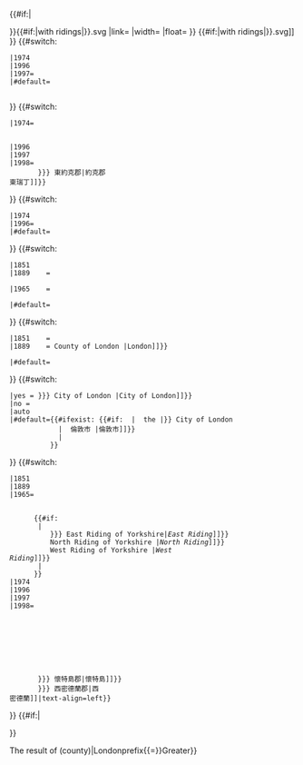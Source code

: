 <includeonly>{{#if:{{{caption|}}}|<!-- 
--><div class="thumb {{#switch:{{{float|}}}
  | left = tleft
  | none = tnone
  | center = center tnone
  | #default = tright
  }}">
<div class="thumbinner" style="width:{{{width|515}}}px">
<div class="thumbimage">
}}{{Image label begin
|image={{#switch:{{{year|1998}}}
   |1851=English counties 1851
   |1889=English geographical counties 1889
   |1965=English geographical counties 1965
   |1974=English counties 1974
   |1996=English ceremonial counties 1996
   |1997=English ceremonial counties 1997
   |1998=English ceremonial counties 1998
   }}{{#if:{{{showridings|}}}|{{sp}}with ridings|}}.svg
|link=
|width={{{width|515}}}
|float={{{float|none}}}
}}
{{Image label small|x=.955|y=.035|scale={{{width|515}}}
|text=[[File:Circle-information.svg|20px|image attribution|link=File:{{#switch:{{{year|1998}}}
   |1851=English counties 1851
   |1889=English geographical counties 1889
   |1965=English geographical counties 1965
   |1974=English counties 1974
   |1996=English ceremonial counties 1996
   |1997=English ceremonial counties 1997
   |1998=English ceremonial counties 1998
   }}{{#if:{{{showridings|}}}|{{sp}}with ridings|}}.svg]]
}}
<!-- THE FOLLOWING COUNTIES ARE IN ALL MAPS -->
{{Image label small|x=.49 |y=.16 |scale={{{width|515}}}|text=[[{{{ns|}}}{{{prefix|}}} {{{hash|}}}諾森伯蘭郡{{{suffix|}}}|諾森伯蘭]]}}
{{Image label small|x=.54 |y=.26 |scale={{{width|515}}}|text=[[{{{ns|}}}{{{prefix|}}} {{{hash|}}}達拉謨郡{{{suffix|}}}|達拉謨]]}}
{{Image label small|x=.437|y=.43 |scale={{{width|515}}}|text=[[{{{ns|}}}{{{prefix|}}} {{{hash|}}}蘭開郡{{{suffix|}}}|蘭開]]}}
{{Image label small|x=.455|y=.545|scale={{{width|515}}}|text=[[{{{ns|}}}{{{prefix|}}} {{{hash|}}}柴郡{{{suffix|}}}|柴]]}}
{{Image label small|x=.575|y=.55 |scale={{{width|515}}}|text=[[{{{ns|}}}{{{prefix|}}} {{{hash|}}}德比郡{{{suffix|}}}|德比]]}}
{{Image label small|x=.64 |y=.57 |scale={{{width|515}}}|text=[[{{{ns|}}}{{{prefix|}}} {{{hash|}}}諾丁罕郡{{{suffix|}}}|諾丁罕]]}}
{{Image label small|x=.705|y=.555|scale={{{width|515}}}|text=[[{{{ns|}}}{{{prefix|}}} {{{hash|}}}林肯郡{{{suffix|}}}|林肯]]}}
{{Image label small|x=.63 |y=.65 |scale={{{width|515}}}|text=[[{{{ns|}}}{{{prefix|}}} {{{hash|}}}萊斯特郡{{{suffix|}}}|萊斯特]]}}
{{Image label small|x=.515|y=.61 |scale={{{width|515}}}|text=[[{{{ns|}}}{{{prefix|}}} {{{hash|}}}史丹佛郡{{{suffix|}}}|史丹佛]]}}
{{Image label small|x=.435|y=.66 |scale={{{width|515}}}|text=[[{{{ns|}}}{{{prefix|}}} {{{hash|}}}施洛普郡{{{suffix|}}}| 施洛普]]}}
{{Image label small|x=.575|y=.73 |scale={{{width|515}}}|text=[[{{{ns|}}}{{{prefix|}}} {{{hash|}}}瓦立克郡{{{suffix|}}}|瓦立克]]}}
{{Image label small|x=.64 |y=.72 |scale={{{width|515}}}|text=[[{{{ns|}}}{{{prefix|}}} {{{hash|}}}北安普敦郡{{{suffix|}}}|北安普敦]]}}
{{Image label small|x=.85 |y=.65 |scale={{{width|515}}}|text=[[{{{ns|}}}{{{prefix|}}} {{{hash|}}}諾福克郡{{{suffix|}}}| 諾福克]]}}
{{Image label small|x=.87 |y=.74 |scale={{{width|515}}}|text=[[{{{ns|}}}{{{prefix|}}} {{{hash|}}}薩福克郡{{{suffix|}}}| 薩福克]]}}
{{Image label small|x=.81 |y=.83 |scale={{{width|515}}}|text=[[{{{ns|}}}{{{prefix|}}} {{{hash|}}}艾塞克斯郡{{{suffix|}}}|艾塞克斯]]}}
{{Image label small|x=.73 |y=.825|scale={{{width|515}}}|text=[[{{{ns|}}}{{{prefix|}}} {{{hash|}}}哈特福郡{{{suffix|}}}|哈特福]]}}
{{Image label small|x=.715|y=.765|scale={{{width|515}}}|text=[[{{{ns|}}}{{{prefix|}}} {{{hash|}}}貝德福郡{{{suffix|}}}|貝德福]]}}
{{Image label small|x=.66 |y=.805|scale={{{width|515}}}|text=[[{{{ns|}}}{{{prefix|}}} {{{hash|}}}白金漢郡{{{suffix|}}}|白金漢]]}}
{{Image label small|x=.597|y=.815|scale={{{width|515}}}|text=[[{{{ns|}}}{{{prefix|}}} {{{hash|}}}牛津郡{{{suffix|}}}|牛津]]}}
{{Image label small|x=.52 |y=.82 |scale={{{width|515}}}|text=[[{{{ns|}}}{{{prefix|}}} {{{hash|}}}格洛斯特郡{{{suffix|}}}|格洛<br />斯特]]}}
{{Image label small|x=.41 |y=.96 |scale={{{width|515}}}|text=[[{{{ns|}}}{{{prefix|}}} {{{hash|}}}索美塞特郡{{{suffix|}}}|索美塞特]]}}
{{Image label small|x=.525|y=.91 |scale={{{width|515}}}|text=[[{{{ns|}}}{{{prefix|}}} {{{hash|}}}威爾特郡{{{suffix|}}}|威爾特]]}}
{{Image label small|x=.62 |y=.895|scale={{{width|515}}}|text=[[{{{ns|}}}{{{prefix|}}} {{{hash|}}}伯克郡{{{suffix|}}}| 伯克]]}}
{{Image label small|x=.83 |y=.93 |scale={{{width|515}}}|text=[[{{{ns|}}}{{{prefix|}}} {{{hash|}}}肯特郡{{{suffix|}}}|肯特]]}}
{{Image label small|x=.71 |y=.93 |scale={{{width|515}}}|text=[[{{{ns|}}}{{{prefix|}}} {{{hash|}}}薩里郡{{{suffix|}}}|薩里]]}}
{{Image label small|x=.597|y=.955|scale={{{width|515}}}|text=[[{{{ns|}}}{{{prefix|}}} {{{hash|}}}罕布夏郡{{{suffix|}}}| 罕布夏]]}}
{{Image label small|x=.49 |y=1.01|scale={{{width|515}}}|text=[[{{{ns|}}}{{{prefix|}}} {{{hash|}}}多塞特郡{{{suffix|}}}| 多塞特]]}}
{{Image label small|x=.32 |y=1.02|scale={{{width|515}}}|text=[[{{{ns|}}}{{{prefix|}}} {{{hash|}}}德文郡{{{suffix|}}}|德文]]}}
{{Image label small|x=.21 |y=1.08|scale={{{width|515}}}|text=[[{{{ns|}}}{{{prefix|}}} {{{hash|}}}康瓦爾郡{{{suffix|}}} | 康瓦爾]]}}
<!-- HEREFORDSHIRE AND WORCESTERSHIRE -->
{{#switch:{{{year|1998}}}
 |1974
 |1996
 |1997={{Image label small|x=.45 |y=.74|scale={{{width|515}}}|text=[[{{{ns|}}}{{{prefix|}}} {{{hash|}}}Hereford and Worcester {{{suffix|}}}|Hereford & <br />Worcester]]}}
 |#default={{Image label small|x=.44 |y=.76|scale={{{width|515}}}|text=[[{{{ns|}}}{{{prefix|}}} {{{hash|}}}禧福郡{{{suffix|}}}|禧福]]}}
           {{Image label small|x=.507|y=.73|scale={{{width|515}}}|text=[[{{{ns|}}}{{{prefix|}}} {{{hash|}}}伍斯特郡{{{suffix|}}}|伍斯特]]}}
}}
<!-- AVON, CLEVELAND, HUMBERSIDE, BRISTOL, EAST RIDING -->
{{#switch:{{{year|1998}}}
 |1974={{Image label small|x=.47 |y=.89|scale={{{width|515}}}|text=[[{{{ns|}}}{{{prefix|}}} {{{hash|}}}Avon (county) {{{suffix|}}}|Avon]]}}
       {{Image label small|x=.63 |y=.28|scale={{{width|515}}}|text=[[{{{ns|}}}{{{prefix|}}} {{{hash|}}}Cleveland, England {{{suffix|}}}|Cleveland]]}}
       {{Image label small|x=.68 |y=.43|scale={{{width|515}}}|text=[[{{{ns|}}}{{{prefix|}}} {{{hash|}}}Humberside {{{suffix|}}}|Humberside]]}}
 |1996
 |1997
 |1998={{Image label small|x=.43 |y=.88|scale={{{width|515}}}|text=[[{{{ns|}}}{{{prefix|}}} {{{hash|}}}布里斯托{{{suffix|}}}|布里斯托]]}}
       {{Image label small|x=.68 |y=.41|scale={{{width|515}}}|text=[[{{{ns|}}}{{{ERYprefix|{{#if: {{{prefix|}}}| {{{prefix|}}} the|}} }}} {{{hash|}}}東約克郡{{{suffix|}}}|約克郡<br />東瑞丁]]}}
}}
<!-- RUTLAND -->
{{#switch:{{{year|1998}}}
 |1974
 |1996=
 |#default={{Image label small|x=.695|y=.645|scale={{{width|515}}}|text=[[{{{ns|}}}{{{prefix|}}} {{{hash|}}}拉特蘭{{{suffix|}}}|拉特蘭]]}}
}}
<!-- CAMBRIDGESHIRE -->
{{#switch:{{{year|1998}}}
 |1851
 |1889    ={{Image label small|x=.77 |y=.745|scale={{{width|515}}}|text=[[{{{ns|}}}{{{prefix|}}} {{{hash|}}}Cambridgeshire {{{suffix|}}}|Cambs.]]}}
           {{Image label small|x=.73 |y=.71|scale={{{width|515}}}|text=[[{{{ns|}}}{{{prefix|}}} {{{hash|}}}Huntingdonshire {{{suffix|}}}|Hunts.]]}}
 |1965    ={{Image label small|x=.78 |y=.71|scale={{{width|515}}}|text=[[{{{ns|}}}{{{prefix|}}} {{{hash|}}}Cambridgeshire and Isle of Ely {{{suffix|}}}|Cambs.<br />& Isle<br />of Ely]]|text-align=left}}
           {{Image label small|x=.73 |y=.67|scale={{{width|515}}}|text=[[{{{ns|}}}{{{prefix|}}} {{{hash|}}}Huntingdon and Peterborough {{{suffix|}}}|Hunt.<br />& Pet.]]}}
 |#default={{Image label small|x=.75 |y=.71|scale={{{width|515}}}|text=[[{{{ns|}}}{{{prefix|}}} {{{hash|}}}劍橋郡{{{suffix|}}}|劍橋]]}}
}}
<!-- LONDON -->
{{#switch:{{{year|1998}}}
 |1851    ={{Image label small|x=.73 |y=.87 |scale={{{width|515}}}|text=[[{{{ns|}}}{{{prefix|}}} {{{hash|}}}Middlesex {{{suffix|}}}|Middx.]]}}
 |1889    ={{Image label small|x=.76 |y=.88 |scale={{{width|515}}}|text=[[{{{ns|}}}{{#if: {{{prefix|}}} | {{{prefix|}}} the |}} {{{hash|}}}County of London {{{suffix|}}}|London]]}}
           {{Image label small|x=.73 |y=.86 |scale={{{width|515}}}|text=[[{{{ns|}}}{{{prefix|}}} {{{hash|}}}Middlesex {{{suffix|}}}|Middx.]]}}
 |#default={{Image label small|x=.732|y=.867|scale={{{width|515}}}|text=[[{{{ns|}}} {{{prefix|}}} {{{hash|}}}大倫敦{{{suffix|}}}|大倫敦]]}}
}}
{{#switch:{{{showcity|auto}}}
 |yes = {{Image label small|x=.02 |y=1.20|scale={{{width|515}}}|text=Not shown: [[{{{ns|}}}{{{CityPrefix|{{#if: {{{prefix|}}} | {{{prefix|}}} the |}}}}} {{{hash|}}}City of London {{{suffix|}}}|City of London]]}}
 |no =
 |auto
 |#default={{#ifexist: {{{ns|}}}{{#if: {{{prefix|}}} | {{{prefix|}}} the |}} {{{hash|}}}City of London {{{suffix|}}}
             | {{Image label small|x=.02 |y=1.20|scale={{{width|515}}}|text=圖中未顯示: [[{{{ns|}}}{{#if: {{{prefix|}}} | {{{prefix|}}} the |}} {{{hash|}}}倫敦市 {{{suffix|}}}|倫敦市]]}}
             |
           }}
}}
<!-- ALL OTHER 1974 CHANGES -->
{{#switch:{{{year|1998}}}
 |1851
 |1889
 |1965={{Image label small|x=.395|y=.245|scale={{{width|515}}}|text=[[{{{ns|}}}{{{prefix|}}} {{{hash|}}}Cumberland {{{suffix|}}}|Cumberland]]}}
       {{Image label small|x=.42 |y=.30 |scale={{{width|515}}}|text=[[{{{ns|}}}{{{prefix|}}} {{{hash|}}}Westmorland {{{suffix|}}}|Westmorland]]}}
       {{Image label small|x=.73 |y=.98 |scale={{{width|515}}}|text=[[{{{ns|}}}{{{prefix|}}} {{{hash|}}}Sussex|Sussex]]}}
       {{#if:{{{showridings|}}}
        | {{Image label|x=.60 |y=.37 |scale={{{width|515}}}|text=[[{{{ns|}}}{{{prefix|}}} {{{hash|}}}Yorkshire {{{suffix|}}}|Yorkshire]]}}
          {{Image label small|x=.66 |y=.42|scale={{{width|515}}}|text=[[{{{ns|}}}{{{ERYprefix|{{#if: {{{prefix|}}}| {{{prefix|}}} the|}} }}} {{{hash|}}}East Riding of Yorkshire{{{suffix|}}}|''East Riding'']]}}
          {{Image label small|x=.56 |y=.33 |scale={{{width|515}}}|text=[[{{{ns|}}}{{#if: {{{prefix|}}}| {{{prefix|}}} the|}} {{{hash|}}}North Riding of Yorkshire {{{suffix|}}}|''North Riding'']]}}
          {{Image label small|x=.57 |y=.43 |scale={{{width|515}}}|text=[[{{{ns|}}}{{#if: {{{prefix|}}}| {{{prefix|}}} the|}} {{{hash|}}}West Riding of Yorkshire {{{suffix|}}}|''West<br />Riding'']]}}
        | {{Image label small|x=.58 |y=.40 |scale={{{width|515}}}|text=[[{{{ns|}}}{{{prefix|}}} {{{hash|}}}Yorkshire {{{suffix|}}}|Yorkshire]]}}
       }}
 |1974
 |1996
 |1997
 |1998={{Image label small|x=.59 |y=.20 |scale={{{width|515}}}|text=[[{{{ns|}}}{{{prefix|}}} {{{hash|}}}泰恩-威爾郡 {{{suffix|}}}|泰恩<br />威爾]]|text-align=right}}
       {{Image label small|x=.41 |y=.28 |scale={{{width|515}}}|text=[[{{{ns|}}}{{{prefix|}}} {{{hash|}}}坎布里亞郡{{{suffix|}}}|坎布里亞]]}}
       {{Image label small|x=.56 |y=.35 |scale={{{width|515}}}|text=[[{{{ns|}}}{{{prefix|}}} {{{hash|}}}北約克郡{{{suffix|}}}|北約克]]}}
       {{Image label small|x=.60 |y=.49 |scale={{{width|515}}}|text=[[{{{ns|}}}{{{prefix|}}} {{{hash|}}}南約克郡{{{suffix|}}}|南<br />約克]]}}
       {{Image label small|x=.55 |y=.43 |scale={{{width|515}}}|text=[[{{{ns|}}}{{{prefix|}}} {{{hash|}}}西約克郡 {{{suffix|}}}|西<br />約克]]}}
       {{Image label small|x=.487|y=.48 |scale={{{width|515}}}|text=[[{{{ns|}}}{{{prefix|}}} {{{hash|}}}大曼徹斯特郡 {{{suffix|}}}|大曼徹斯特]]|text-align=right}}
       {{Image label small|x=.375|y=.50 |scale={{{width|515}}}|text=[[{{{ns|}}}{{{prefix|}}} {{{hash|}}}默西賽德郡{{{suffix|}}}|默西賽德]]}}
       {{Image label small|x=.78 |y=.975|scale={{{width|515}}}|text=[[{{{ns|}}}{{{prefix|}}} {{{hash|}}}東薩塞克斯郡|東<br />薩塞克斯]]}}
       {{Image label small|x=.69 |y=.975|scale={{{width|515}}}|text=[[{{{ns|}}}{{{prefix|}}} {{{hash|}}}西薩塞克斯郡|西<br />薩塞克斯]]}}
       {{Image label small|x=.605|y=1.05|scale={{{width|515}}}|text=[[{{{ns|}}}{{{IOWprefix|{{#if: {{{prefix|}}}| {{{prefix|}}} the|}} }}} {{{hash|}}}懷特島郡{{{suffix|}}}|懷特島]]}}
       {{Image label small|x=.54 |y=.68 |scale={{{width|515}}}|text=[[{{{ns|}}}{{{WMprefix|{{#if: {{{prefix|}}}| {{{prefix|}}} the|}} }}} {{{hash|}}}西密德蘭郡{{{suffix|}}}|西<br />密德蘭]]|text-align=left}}
}}
{{Image label end}}{{#if:{{{caption|}}}|</div>
<div class="thumbcaption">{{{caption}}}</div></div></div>
}}</includeonly><noinclude>

{{英格蘭名譽郡|WMsuffix=(county)|Londonprefix=Greater}}
The result of {{tlx|英格蘭名譽郡|WMsuffix{{=}}(county)|Londonprefix{{=}}Greater}}
{{documentation}}
<!-- Add categories and interwikis to the /doc subpage, not here! -->

</noinclude>
